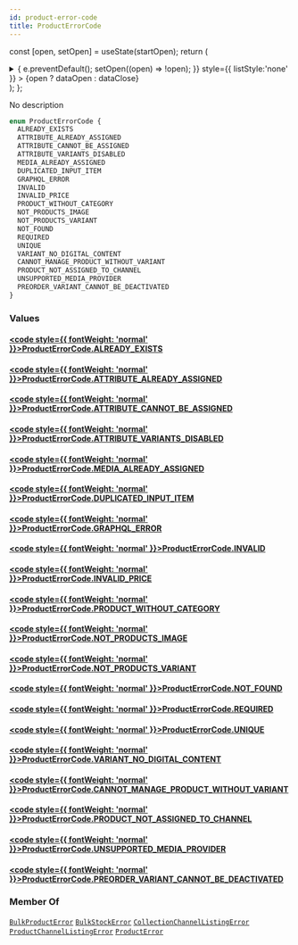 ```yaml
---
id: product-error-code
title: ProductErrorCode
---
```






const [open, setOpen] = useState(startOpen);
return (
<details {...(open ? { open: true } : {})} className="details" style={{ border:'none', boxShadow:'none', background:'var(--ifm-background-color)' }}>
<summary
onClick={(e) => {
e.preventDefault();
setOpen((open) => !open);
}}
style={{ listStyle:'none' }} >
{open ? dataOpen : dataClose}
</summary>
{open && children}
</details>
);
};

No description

```graphql
enum ProductErrorCode {
  ALREADY_EXISTS
  ATTRIBUTE_ALREADY_ASSIGNED
  ATTRIBUTE_CANNOT_BE_ASSIGNED
  ATTRIBUTE_VARIANTS_DISABLED
  MEDIA_ALREADY_ASSIGNED
  DUPLICATED_INPUT_ITEM
  GRAPHQL_ERROR
  INVALID
  INVALID_PRICE
  PRODUCT_WITHOUT_CATEGORY
  NOT_PRODUCTS_IMAGE
  NOT_PRODUCTS_VARIANT
  NOT_FOUND
  REQUIRED
  UNIQUE
  VARIANT_NO_DIGITAL_CONTENT
  CANNOT_MANAGE_PRODUCT_WITHOUT_VARIANT
  PRODUCT_NOT_ASSIGNED_TO_CHANNEL
  UNSUPPORTED_MEDIA_PROVIDER
  PREORDER_VARIANT_CANNOT_BE_DEACTIVATED
}
```

### Values

#### [<code style={{ fontWeight: 'normal' }}>ProductErrorCode.<b>ALREADY_EXISTS</b></code>](#)

#### [<code style={{ fontWeight: 'normal' }}>ProductErrorCode.<b>ATTRIBUTE_ALREADY_ASSIGNED</b></code>](#)

#### [<code style={{ fontWeight: 'normal' }}>ProductErrorCode.<b>ATTRIBUTE_CANNOT_BE_ASSIGNED</b></code>](#)

#### [<code style={{ fontWeight: 'normal' }}>ProductErrorCode.<b>ATTRIBUTE_VARIANTS_DISABLED</b></code>](#)

#### [<code style={{ fontWeight: 'normal' }}>ProductErrorCode.<b>MEDIA_ALREADY_ASSIGNED</b></code>](#)

#### [<code style={{ fontWeight: 'normal' }}>ProductErrorCode.<b>DUPLICATED_INPUT_ITEM</b></code>](#)

#### [<code style={{ fontWeight: 'normal' }}>ProductErrorCode.<b>GRAPHQL_ERROR</b></code>](#)

#### [<code style={{ fontWeight: 'normal' }}>ProductErrorCode.<b>INVALID</b></code>](#)

#### [<code style={{ fontWeight: 'normal' }}>ProductErrorCode.<b>INVALID_PRICE</b></code>](#)

#### [<code style={{ fontWeight: 'normal' }}>ProductErrorCode.<b>PRODUCT_WITHOUT_CATEGORY</b></code>](#)

#### [<code style={{ fontWeight: 'normal' }}>ProductErrorCode.<b>NOT_PRODUCTS_IMAGE</b></code>](#)

#### [<code style={{ fontWeight: 'normal' }}>ProductErrorCode.<b>NOT_PRODUCTS_VARIANT</b></code>](#)

#### [<code style={{ fontWeight: 'normal' }}>ProductErrorCode.<b>NOT_FOUND</b></code>](#)

#### [<code style={{ fontWeight: 'normal' }}>ProductErrorCode.<b>REQUIRED</b></code>](#)

#### [<code style={{ fontWeight: 'normal' }}>ProductErrorCode.<b>UNIQUE</b></code>](#)

#### [<code style={{ fontWeight: 'normal' }}>ProductErrorCode.<b>VARIANT_NO_DIGITAL_CONTENT</b></code>](#)

#### [<code style={{ fontWeight: 'normal' }}>ProductErrorCode.<b>CANNOT_MANAGE_PRODUCT_WITHOUT_VARIANT</b></code>](#)

#### [<code style={{ fontWeight: 'normal' }}>ProductErrorCode.<b>PRODUCT_NOT_ASSIGNED_TO_CHANNEL</b></code>](#)

#### [<code style={{ fontWeight: 'normal' }}>ProductErrorCode.<b>UNSUPPORTED_MEDIA_PROVIDER</b></code>](#)

#### [<code style={{ fontWeight: 'normal' }}>ProductErrorCode.<b>PREORDER_VARIANT_CANNOT_BE_DEACTIVATED</b></code>](#)

### Member Of

[`BulkProductError`](../../../api-reference/products/objects/bulk-product-error.mdx) <Badge class="badge badge--secondary" text="object"/><Bullet />[`BulkStockError`](../../../api-reference/products/objects/bulk-stock-error.mdx) <Badge class="badge badge--secondary" text="object"/><Bullet />[`CollectionChannelListingError`](../../../api-reference/products/objects/collection-channel-listing-error.mdx) <Badge class="badge badge--secondary" text="object"/><Bullet />[`ProductChannelListingError`](../../../api-reference/products/objects/product-channel-listing-error.mdx) <Badge class="badge badge--secondary" text="object"/><Bullet />[`ProductError`](../../../api-reference/products/objects/product-error.mdx) <Badge class="badge badge--secondary" text="object"/>
